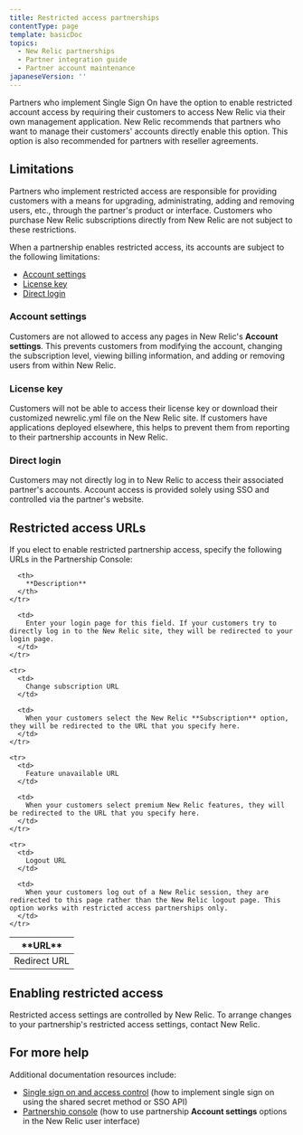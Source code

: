 ```yaml
---
title: Restricted access partnerships
contentType: page
template: basicDoc
topics:
  - New Relic partnerships
  - Partner integration guide
  - Partner account maintenance
japaneseVersion: ''
---
```


Partners who implement Single Sign On have the option to enable restricted account access by requiring their customers to access New Relic via their own management application. New Relic recommends that partners who want to manage their customers' accounts directly enable this option. This option is also recommended for partners with reseller agreements.

## Limitations

Partners who implement restricted access are responsible for providing customers with a means for upgrading, administrating, adding and removing users, etc., through the partner's product or interface. Customers who purchase New Relic subscriptions directly from New Relic are not subject to these restrictions.

When a partnership enables restricted access, its accounts are subject to the following limitations:

* [Account settings](#account-settings)
* [License key](#license-key)
* [Direct login](#login)

### Account settings

Customers are not allowed to access any pages in New Relic's **Account settings**. This prevents customers from modifying the account, changing the subscription level, viewing billing information, and adding or removing users from within New Relic.

### License key

Customers will not be able to access their license key or download their customized newrelic.yml file on the New Relic site. If customers have applications deployed elsewhere, this helps to prevent them from reporting to their partnership accounts in New Relic.

### Direct login

Customers may not directly log in to New Relic to access their associated partner's accounts. Account access is provided solely using SSO and controlled via the partner's website.

## Restricted access URLs

If you elect to enable restricted partnership access, specify the following URLs in the Partnership Console:

<Table>
  <thead>
    <tr>
      <th width={200}>
        **URL**
      </th>

      <th>
        **Description**
      </th>
    </tr>
  </thead>

  <tbody>
    <tr>
      <td>
        Redirect URL
      </td>

      <td>
        Enter your login page for this field. If your customers try to directly log in to the New Relic site, they will be redirected to your login page.
      </td>
    </tr>

    <tr>
      <td>
        Change subscription URL
      </td>

      <td>
        When your customers select the New Relic **Subscription** option, they will be redirected to the URL that you specify here.
      </td>
    </tr>

    <tr>
      <td>
        Feature unavailable URL
      </td>

      <td>
        When your customers select premium New Relic features, they will be redirected to the URL that you specify here.
      </td>
    </tr>

    <tr>
      <td>
        Logout URL
      </td>

      <td>
        When your customers log out of a New Relic session, they are redirected to this page rather than the New Relic logout page. This option works with restricted access partnerships only.
      </td>
    </tr>
  </tbody>
</Table>

## Enabling restricted access

Restricted access settings are controlled by New Relic. To arrange changes to your partnership's restricted access settings, contact New Relic.

## For more help

Additional documentation resources include:

* [Single sign on and access control](/docs/accounts-partnerships/partnerships/partner-integration-guide/single-sign-access-control) (how to implement single sign on using the shared secret method or SSO API)
* [Partnership console](/docs/accounts-partnerships/partnerships/partner-integration-guide/partnership-console) (how to use partnership **Account settings** options in the New Relic user interface)
